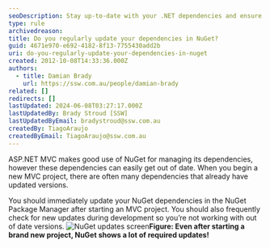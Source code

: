 ```yaml
---
seoDescription: Stay up-to-date with your .NET dependencies and ensure a secure and efficient development experience by regularly updating NuGet packages.
type: rule
archivedreason:
title: Do you regularly update your dependencies in NuGet?
guid: 4671e970-e692-4182-8f13-7755430add2b
uri: do-you-regularly-update-your-dependencies-in-nuget
created: 2012-10-08T14:33:36.000Z
authors:
  - title: Damian Brady
    url: https://ssw.com.au/people/damian-brady
related: []
redirects: []
lastUpdated: 2024-06-08T03:27:17.000Z
lastUpdatedBy: Brady Stroud [SSW]
lastUpdatedByEmail: bradystroud@ssw.com.au
createdBy: TiagoAraujo
createdByEmail: TiagoAraujo@ssw.com.au
---
```


ASP.NET MVC makes good use of NuGet for managing its dependencies, however these dependencies can easily get out of date.
When you begin a new MVC project, there are often many dependencies that already have updated versions.

You should immediately update your NuGet dependencies in the NuGet Package Manager after starting an MVC project. You should also frequently check for new updates during development so you’re not working with out of date versions.
![NuGet updates screen](/uploads/rules/do-you-regularly-update-your-dependencies-in-nuget/nuget-updates.png)**Figure: Even after starting a brand new project, NuGet shows a lot of required updates!**
